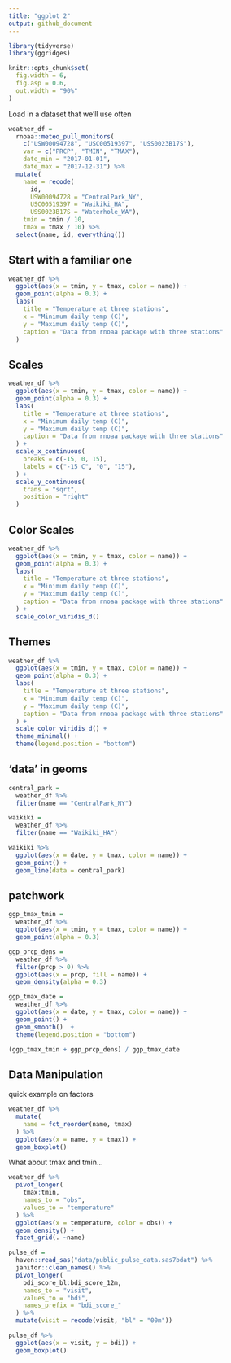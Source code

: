 ```yaml
---
title: "ggplot 2"
output: github_document 
---
```


```r
library(tidyverse)
library(ggridges)

knitr::opts_chunk$set(
  fig.width = 6,
  fig.asp = 0.6, 
  out.width = "90%"
)
```

Load in a dataset that we'll use often

```r
weather_df = 
  rnoaa::meteo_pull_monitors(
    c("USW00094728", "USC00519397", "USS0023B17S"),
    var = c("PRCP", "TMIN", "TMAX"), 
    date_min = "2017-01-01",
    date_max = "2017-12-31") %>%
  mutate(
    name = recode(
      id, 
      USW00094728 = "CentralPark_NY", 
      USC00519397 = "Waikiki_HA",
      USS0023B17S = "Waterhole_WA"),
    tmin = tmin / 10,
    tmax = tmax / 10) %>%
  select(name, id, everything())
```

## Start with a familiar one 

```r
weather_df %>% 
  ggplot(aes(x = tmin, y = tmax, color = name)) +
  geom_point(alpha = 0.3) + 
  labs(
    title = "Temperature at three stations", 
    x = "Minimum daily temp (C)", 
    y = "Maximum daily temp (C)",
    caption = "Data from rnoaa package with three stations"
  )
```

## Scales 

```r
weather_df %>% 
  ggplot(aes(x = tmin, y = tmax, color = name)) +
  geom_point(alpha = 0.3) + 
  labs(
    title = "Temperature at three stations", 
    x = "Minimum daily temp (C)", 
    y = "Maximum daily temp (C)",
    caption = "Data from rnoaa package with three stations"
  ) +
  scale_x_continuous(
    breaks = c(-15, 0, 15),
    labels = c("-15 C", "0", "15"),
  ) + 
  scale_y_continuous(
    trans = "sqrt",
    position = "right"
  )
```

## Color Scales 

```r
weather_df %>% 
  ggplot(aes(x = tmin, y = tmax, color = name)) +
  geom_point(alpha = 0.3) + 
  labs(
    title = "Temperature at three stations", 
    x = "Minimum daily temp (C)", 
    y = "Maximum daily temp (C)",
    caption = "Data from rnoaa package with three stations"
  ) + 
  scale_color_viridis_d()
```

## Themes 

```r
weather_df %>% 
  ggplot(aes(x = tmin, y = tmax, color = name)) +
  geom_point(alpha = 0.3) + 
  labs(
    title = "Temperature at three stations", 
    x = "Minimum daily temp (C)", 
    y = "Maximum daily temp (C)",
    caption = "Data from rnoaa package with three stations"
  ) + 
  scale_color_viridis_d() +
  theme_minimal() + 
  theme(legend.position = "bottom")
```

## 'data' in geoms 

```r
central_park = 
  weather_df %>% 
  filter(name == "CentralPark_NY")

waikiki = 
  weather_df %>% 
  filter(name == "Waikiki_HA")

waikiki %>% 
  ggplot(aes(x = date, y = tmax, color = name)) +
  geom_point() + 
  geom_line(data = central_park)
```

## patchwork 

```r
ggp_tmax_tmin = 
  weather_df %>% 
  ggplot(aes(x = tmin, y = tmax, color = name)) + 
  geom_point(alpha = 0.3)

ggp_prcp_dens = 
  weather_df %>% 
  filter(prcp > 0) %>% 
  ggplot(aes(x = prcp, fill = name)) + 
  geom_density(alpha = 0.3)

ggp_tmax_date = 
  weather_df %>% 
  ggplot(aes(x = date, y = tmax, color = name)) + 
  geom_point() + 
  geom_smooth()  + 
  theme(legend.position = "bottom")

(ggp_tmax_tmin + ggp_prcp_dens) / ggp_tmax_date
```

## Data Manipulation

quick example on factors 

```r
weather_df %>% 
  mutate(
    name = fct_reorder(name, tmax)
  ) %>% 
  ggplot(aes(x = name, y = tmax)) +
  geom_boxplot()
```

What about tmax and tmin...

```r
weather_df %>% 
  pivot_longer(
    tmax:tmin,
    names_to = "obs", 
    values_to = "temperature"
  ) %>% 
  ggplot(aes(x = temperature, color = obs)) + 
  geom_density() + 
  facet_grid(. ~name)
```

```r
pulse_df = 
  haven::read_sas("data/public_pulse_data.sas7bdat") %>% 
  janitor::clean_names() %>% 
  pivot_longer(
    bdi_score_bl:bdi_score_12m,
    names_to = "visit", 
    values_to = "bdi", 
    names_prefix = "bdi_score_"
  ) %>% 
  mutate(visit = recode(visit, "bl" = "00m"))

pulse_df %>% 
  ggplot(aes(x = visit, y = bdi)) + 
  geom_boxplot()
```



